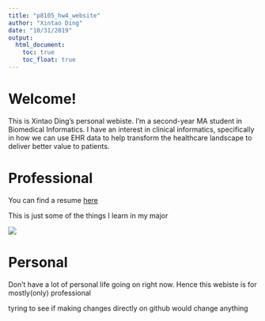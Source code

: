 ```yaml
---
title: "p8105_hw4_website"
author: "Xintao Ding"
date: "10/31/2019"
output: 
  html_document:
    toc: true
    toc_float: true
---
```



# Welcome!

This is Xintao Ding's personal webiste. I'm a second-year MA student in Biomedical Informatics. I have an interest in clinical informatics, specifically in how we can use EHR data to help transform the healthcare landscape to deliver better value to patients. 

# Professional 
You can find a resume [here](about.html)

This is just some of the things I learn in my major

![](images/symbolic methods.jpeg)

# Personal 
Don't have a lot of personal life going on right now. Hence this webiste is for mostly(only) professional


tyring to see if making changes directly on github would change anything
